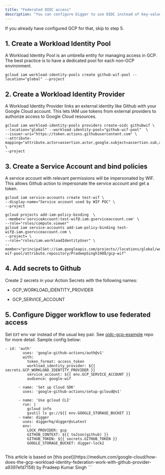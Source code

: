 ```yaml
---
title: "Federated OIDC access"
description: "You can configure Digger to use OIDC instead of key-value pairs."
---
```


If you already have configured GCP for that, skip to step 5.

## 1\. Create a Workload Identity Pool

A Workload Identity Pool is an umbrella entity for managing access in GCP. The best practice is to have a dedicated pool for each non-GCP environment.

```
gcloud iam workload-identity-pools create github-wif-pool --location="global" --project
```

## 2\. Create a Workload Identity Provider

A Workload Identity Provider links an external identity like Github with your Google Cloud account. This lets IAM use tokens from external providers to authorize access to Google Cloud resources.

```
gcloud iam workload-identity-pools providers create-oidc githubwif \
--location="global" --workload-identity-pool="github-wif-pool"  \
--issuer-uri="https://token.actions.githubusercontent.com" \
--attribute-mapping="attribute.actor=assertion.actor,google.subject=assertion.sub,attribute.repository=assertion.repository" \
--project
```

## 3\. Create a Service Account and bind policies

A service account with relevant permissions will be impersonated by WIF. This allows Github action to impersonate the service account and get a token.

```
gcloud iam service-accounts create test-wif \
--display-name="Service account used by WIF POC" \
--project

gcloud projects add-iam-policy-binding  \
--member='serviceAccount:test-wif@.iam.gserviceaccount.com' \
--role="roles/compute.viewer"
gcloud iam service-accounts add-iam-policy-binding test-wif@.iam.gserviceaccount.com \
--project= \
--role="roles/iam.workloadIdentityUser" \
--member="principalSet://iam.googleapis.com/projects//locations/global/workloadIdentityPools/github-wif-pool/attribute.repository/PradeepSingh1988/gcp-wif"
```

## 4\. Add secrets to Github

Create 2 secrets in your Action Secrets with the following names:

- GCP_WORKLOAD_IDENTITY_PROVIDER

- GCP_SERVICE_ACCOUNT

## 5\. Configure Digger workflow to use federated access

Set `EXT` env var instead of the usual key pair. See [oidc-gcp-example](https://github.com/diggerhq/digger-gcp-ocid-demo) repo for more detail. Sample config below:

```
- id: 'auth'
        uses: 'google-github-actions/auth@v1'
        with:
          token_format: access_token
          workload_identity_provider: ${{ secrets.GCP_WORKLOAD_IDENTITY_PROVIDER }}
          service_account: ${{ env.GCP_SERVICE_ACCOUNT }}
          audience: google-wif

      - name: 'Set up Cloud SDK'
        uses: 'google-github-actions/setup-gcloud@v1'

      - name: 'Use gcloud CLI'
        run: |
          gcloud info
          gsutil ls gs://${{ env.GOOGLE_STORAGE_BUCKET }}
      - name: digger
        uses: diggerhq/digger@vLatest
        env:
          LOCK_PROVIDER: gcp
          GITHUB_CONTEXT: ${{ toJson(github) }}
          GITHUB_TOKEN: ${{ secrets.GITHUB_TOKEN }}
          GOOGLE_STORAGE_BUCKET: digger-lock2

```

##

<Note>
  This article is based on [this
  post](https://medium.com/google-cloud/how-does-the-gcp-workload-identity-federation-work-with-github-provider-a9397efd7158)
  by Pradeep Kumar Singh
</Note>
```
